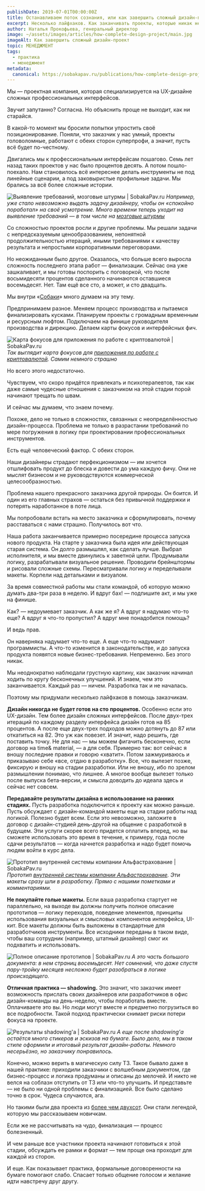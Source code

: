 ```yaml
---
publishDate: 2019-07-01T00:00:00Z
title: Останавливаем поток сознания, или как завершить сложный дизайн-проект
excerpt: Несколько лайфхаков. Как заканчивать проекты, которые никак не хотят завершаться
author: Наталья Прокофьева, генеральный директор
image: ~/assets/images/articles/how-complete-design-project/main.jpg
imageAlt: Как завершить сложный дизайн-проект
topic: МЕНЕДЖМЕНТ
tags:
  - практика
  - менеджмент
metadata:
  canonical: https://sobakapav.ru/publications/how-complete-design-project
---
```



Мы — проектная компания, которая специализируется на UX-дизайне сложных профессиональных интерфейсов.

Звучит запутанно? Согласна. Но объяснить проще не выходит, как ни старайся.

В какой-то момент мы бросили попытки упростить своё позиционирование. 
Поняли, что заказчик у нас умный, проекты головоломные, работают с обеих сторон суперпрофи, а значит, пусть всё будет по-честному.

Двигались мы к профессиональным интерфейсам пошагово. Семь лет назад таких проектов у нас было процентов десять. А потом пошло-поехало. Нам становилось всё интереснее делать инструменты не под линейные сценарии, а под заковыристые профильные задачи. Мы брались за всё более сложные истории.

![Выявление требований, мозговые штурмы | SobakaPav.ru](~/assets/images/articles/how-complete-design-project/1.png)
_Например, уже стало невозможно выдать задачу дизайнеру, чтобы он «спокойно поработал» на своё усмотрение. Много времени теперь уходит на выявление требований — в том числе на [мозговые штурмы](https://sobakapav.ru/portfolio/miaz)_

Со сложностью проектов росли и другие проблемы. Мы решали задачи с непредсказуемым ценообразованием, непонятной продолжительностью итераций, иными требованиями к качеству результата и непростыми корпоративными переговорами.

Но неожиданным было другое. Оказалось, что больше всего выросла сложность последнего этапа работ — финализации. Сейчас она уже зашкаливает, и мы готовы поспорить с поговоркой, что после восьмидесяти процентов сделанного начинаются оставшиеся восемьдесят. Нет. Там ещё все сто, а может, и сто двадцать.

Мы внутри «[Собаки](https://sobakapav.ru/)» много думаем на эту тему.

Предпринимаем разное. Меняем процесс производства и пытаемся финализировать кусками. Планируем проекты с громадным временным и ресурсным люфтом. Подключаем на финише руководителя производства и дирекцию. Делаем карты фокусов и интерфейсных фич.

![Карта фокусов для приложения по работе с криптовалютой | SobakaPav.ru](~/assets/images/articles/how-complete-design-project/2.png)
_Так выглядит карта фокусов для [приложения по работе с криптовалютой](https://sobakapav.ru/portfolio/opendesk). Самим немного страшно_

Но всего этого недостаточно.

Чувствуем, что скоро придётся привлекать и психотерапевтов, так как даже самые чудесные отношения с заказчиком на этой стадии порой начинают трещать по швам.

И сейчас мы думаем, что знаем почему.

Похоже, дело не только в сложностях, связанных с неопределённостью дизайн-процесса. Проблема не только в разрастании требований по мере погружения в логику при проектировании профессиональных инструментов.

Есть ещё человеческий фактор. С обеих сторон.

Наши дизайнеры страдают перфекционизмом — им хочется отшлифовать продукт до блеска и довести до ума каждую фичу. Они не мыслят бизнесом и не руководствуются коммерческой целесообразностью.

Проблема нашего прекрасного заказчика другой природы. Он боится. И один из его главных страхов — остаться без привычной поддержки и потерять наработанное в поте лица.

Мы попробовали встать на место заказчика и сформулировать, почему расставаться с нами страшно. Получилось вот что.

Наша работа заканчивается примерно посередине процесса запуска нового продукта. На старте у заказчика была идея или действующая старая система. Он долго размышлял, как сделать лучше. Выбрал исполнителя, и мы вместе двинулись к заветной цели. Продумывали логику, разрабатывали визуальное решение. Проводили брейнштормы и рисовали сложные схемы. Пересматривали логику и переделывали макеты. Корпели над детальками и визуалом.

За время совместной работы мы стали командой, об которую можно думать два-три раза в неделю. И вдруг бах! — подпишите акт, и мы уже на финише.

Как? — недоумевает заказчик. А как же я? А вдруг я надумаю что-то еще? А вдруг я что-то пропустил? А вдруг мне понадобится помощь?

И ведь прав.

Он наверняка надумает что-то еще. А еще что-то надумают программисты. А что-то изменится в законодательстве, и до запуска продукта появятся новые бизнес-требования. Непременно. Без этого никак.

Мы неоднократно наблюдали грустную картину, как заказчик начинал ходить по кругу бесконечных улучшений. И знаем, чем это заканчивается. Каждый раз — ничем. Разработка так и не началась.

Поэтому мы придумали несколько лайфхаков в помощь заказчикам.

**Дизайн никогда не будет готов на сто процентов.** Особенно если это UX-дизайн. Тем более дизайн сложных интерфейсов. После двух-трех итераций по каждому разделу интерфейса дизайн готов на 85 процентов. А после еще двух-трех подходов можно дотянуть до 87 или откатиться на 82. Это уж как повезет. И значит, надо решить, где поставить точку. Не для нас — мы можем фигачить бесконечно, если договор на time& material, — а для себя. Примерно так: вот сейчас я вношу последние правки и говорю «хватит». Потом зажмуриваюсь и приказываю себе «все, отдаю в разработку». Все, что вылезет позже, фиксирую и вношу на стадии разработки. Или не вношу, ибо по зрелом размышлении понимаю, что лишнее. А многое вообще вылезет только после выпуска бета-версии, и смысла доводить до идеала здесь и сейчас нет совсем.

**Передавайте результаты дизайна в использование на ранних стадиях.** Пусть разработка подключится к проекту как можно раньше. Пусть обсуждает с дизайн-командой макеты еще на стадии работы над логикой. Полезно будет всем. Если это невозможно, заложите в договор с дизайн-студией день-другой на общение с разработкой в будущем. Эти услуги скорее всего придется оплатить вперед, но вы сможете использовать это время в течение, к примеру, года после сдачи результатов — когда начнется разработка и надо будет помочь людям войти в курс дела.

![Прототип внутренней системы компании Альфастрахование | SobakaPav.ru](~/assets/images/articles/how-complete-design-project/3.png)
_Прототип [внутренней системы компании Альфастрахование](https://sobakapav.ru/portfolio/alfa/). Эти макеты сразу шли в разработку. Прямо с нашими пометками и комментариями._

**Не покупайте голые макеты.** Если ваша разработка стартует не параллельно, на выходе вы должны получить полное описание прототипов — логику переходов, поведение элементов, принципы использования визуальных и смысловых компонентов интерфейса, UI-кит. Все макеты должны быть выложены в стандартные для разработчиков инструменты. Все исходники переданы в таком виде, чтобы ваш сотрудник (например, штатный дизайнер) смог их подхватить и использовать.

![Полное описание прототипов | SobakaPav.ru](~/assets/images/articles/how-complete-design-project/4.png)
_А это часть большого документа: в нем страниц восемьдесят. Нет сомнений, что даже спустя пару-тройку месяцев несложно будет разобраться в логике происходящего._

**Отличная практика — shadowing.** Это значит, что заказчик имеет возможность прислать своих дизайнеров или разработчиков в офис дизайн-команды на день-неделю, чтобы поработать вместе. Оплачиваете это вы. Но люди могут вместе и предметно погрузиться во все подробности. Такой подход практически снимает риски потери фокуса на проекте.

![Результаты shadowing'а | SobakaPav.ru](~/assets/images/articles/how-complete-design-project/5.png)
_А еще после shadowing'а остаётся много стикеров и эскизов на бумаге. Было дело, мы в таком стиле оформили и итоговый результат дизайн-работы. Немного несерьёзно, но заказчику понравилось._

Конечно, можно верить в магическую силу ТЗ. Такое бывало даже в нашей практике: приходили заказчики с волшебным документом, где бизнес-процесс и логика продуманы и описаны до мелочей. И никто не велся на соблазн отступить от ТЗ или что-то улучшить. И представьте — не было ни одной проблемы с финализацией. Все было сделано точно в срок. Чудеса случаются, ага.

Но такими были два проекта из [более чем двухсот](https://sobakapav.ru/portfolio). Они стали легендой, которую мы рассказываем новичкам.

Если же не рассчитывать на чудо, финализация — процесс болезненный.

И чем раньше все участники проекта начинают готовиться к этой стадии, обсуждать ее рамки и формат — тем проще она проходит для каждой из сторон.

И еще. Как показывает практика, формальные договоренности на бумаге помогают слабо. Спасает только общение голосом и желание идти навстречу друг другу.

